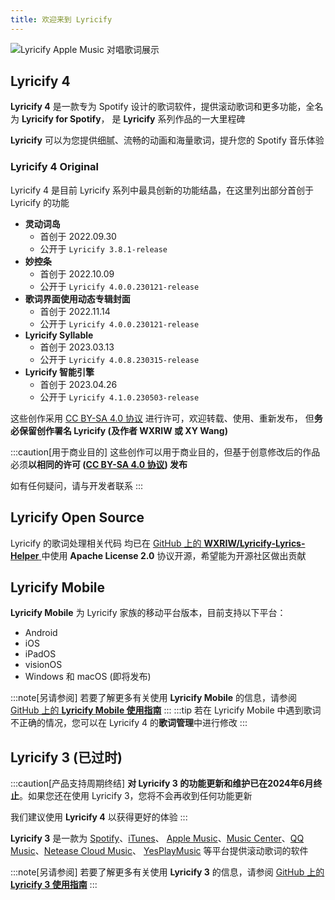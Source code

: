 ```yaml
---
title: 欢迎来到 Lyricify
---
```


![Lyricify Apple Music 对唱歌词展示](@assets/get-started/func-lyrics-am-duet.png)

## Lyricify 4

**Lyricify 4** 是一款专为 Spotify 设计的歌词软件，提供滚动歌词和更多功能，全名为 **Lyricify for Spotify**，
是 **Lyricify** 系列作品的一大里程碑

**Lyricify** 可以为您提供细腻、流畅的动画和海量歌词，提升您的 Spotify 音乐体验

### Lyricify 4 Original

Lyricify 4 是目前 Lyricify 系列中最具创新的功能结晶，在这里列出部分首创于 Lyricify 的功能

- **灵动词岛**
    - 首创于 2022.09.30
    - 公开于 `Lyricify 3.8.1-release`
- **妙控条**
    - 首创于 2022.10.09
    - 公开于 `Lyricify 4.0.0.230121-release`
- **歌词界面使用动态专辑封面**
    - 首创于 2022.11.14
    - 公开于 `Lyricify 4.0.0.230121-release`
- **Lyricify Syllable**
    - 首创于 2023.03.13
    - 公开于 `Lyricify 4.0.8.230315-release`
- **Lyricify 智能引擎**
    - 首创于 2023.04.26
    - 公开于 `Lyricify 4.1.0.230503-release`

这些创作采用 [CC BY-SA 4.0 协议](https://creativecommons.org/licenses/by-sa/4.0/) 进行许可，欢迎转载、使用、重新发布，
但**务必保留创作署名 Lyricify (及作者 WXRIW 或 XY Wang)**

:::caution[用于商业目的]
这些创作可以用于商业目的，但基于创意修改后的作品必须**以相同的许可
([CC BY-SA 4.0 协议](https://creativecommons.org/licenses/by-sa/4.0/)) 发布**

如有任何疑问，请与开发者联系
:::

## Lyricify Open Source

Lyricify 的歌词处理相关代码 均已在
[GitHub 上的 **WXRIW/Lyricify-Lyrics-Helper** ](https://github.com/WXRIW/Lyricify-Lyrics-Helper)
中使用 **Apache License 2.0** 协议开源，希望能为开源社区做出贡献

## Lyricify Mobile

**Lyricify Mobile** 为 Lyricify 家族的移动平台版本，目前支持以下平台：
- Android
- iOS
- iPadOS
- visionOS
- Windows 和 macOS (即将发布)

:::note[另请参阅]
若要了解更多有关使用 **Lyricify Mobile** 的信息，请参阅
[GitHub 上的 **Lyricify Mobile 使用指南**](https://github.com/WXRIW/Lyricify-App/blob/main/docs/Lyricify%20Mobile/README.md)
:::
:::tip
若在 Lyricify Mobile 中遇到歌词不正确的情况，您可以在 Lyricify 4 的**歌词管理**中进行修改
:::

## Lyricify 3 (已过时)
:::caution[产品支持周期终结]
**对 Lyricify 3 的功能更新和维护已在2024年6月终止**。如果您还在使用 Lyricify 3，您将不会再收到任何功能更新

我们建议使用 **Lyricify 4** 以获得更好的体验
:::

**Lyricify 3** 是一款为 [Spotify](https://www.spotify.com)、[iTunes](https://www.apple.com/itunes/)、
[Apple Music](https://music.apple.com/)、[Music Center](https://www.sony.com/electronics/support/articles/MC4PC020001)、[QQ Music](https://y.qq.com)、[Netease Cloud Music](https://music.163.com)、
[YesPlayMusic](https://github.com/qier222/YesPlayMusic) 等平台提供滚动歌词的软件

:::note[另请参阅]
若要了解更多有关使用 **Lyricify 3** 的信息，请参阅
[GitHub 上的 **Lyricify 3 使用指南**](https://github.com/WXRIW/Lyricify-App/blob/main/docs/Lyricify%203/README.md)
:::